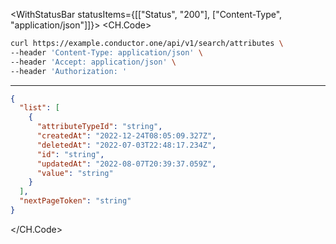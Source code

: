 

<WithStatusBar statusItems={[["Status", "200"], ["Content-Type", "application/json"]]}>
  <CH.Code>
  ```bash Example Request
  curl https://example.conductor.one/api/v1/search/attributes \
--header 'Content-Type: application/json' \
--header 'Accept: application/json' \
--header 'Authorization: '
  ```
  ---

  ```json Example Response
  {
    "list": [
      {
        "attributeTypeId": "string",
        "createdAt": "2022-12-24T08:05:09.327Z",
        "deletedAt": "2022-07-03T22:48:17.234Z",
        "id": "string",
        "updatedAt": "2022-08-07T20:39:37.059Z",
        "value": "string"
      }
    ],
    "nextPageToken": "string"
  }
  ```
  </CH.Code>
</WithStatusBar>
